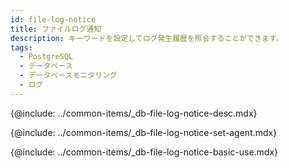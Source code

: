 ```yaml
---
id: file-log-notice
title: ファイルログ通知
description: キーワードを設定してログ発生履歴を照会することができます。
tags:
  - PostgreSQL
  - データベース
  - データベースモニタリング
  - ログ
---
```


<!-- 概要 -->

{@include: ../common-items/_db-file-log-notice-desc.mdx}

<!-- 사용 설정 안내 -->

{@include: ../common-items/_db-file-log-notice-set-agent.mdx}

<!-- 기본 화면 안내 -->

{@include: ../common-items/_db-file-log-notice-basic-use.mdx}
